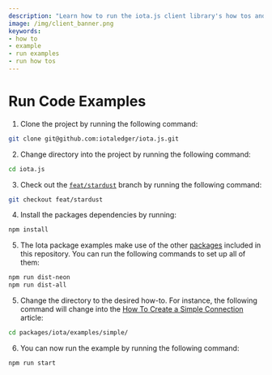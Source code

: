 ```yaml
---
description: "Learn how to run the iota.js client library's how tos and examples."
image: /img/client_banner.png
keywords:
- how to
- example
- run examples
- run how tos
---
```


# Run Code Examples

1. Clone the project by running the following command:

```bash
git clone git@github.com:iotaledger/iota.js.git
```

2. Change directory into the project by running the following command:

```bash
cd iota.js
```

3. Check out the [`feat/stardust`](https://github.com/iotaledger/iota.js/tree/feat/stardust) branch by running the
following command:

```bash
git checkout feat/stardust
```

4. Install the packages dependencies by running:

```bash
npm install
```

5. The Iota package examples make use of the other [packages](../getting_started#additional-packages) included in this
repository. You can run the following commands to set up all of them:

```bash
npm run dist-neon
npm run dist-all
```

5. Change the directory to the desired how-to.  For instance, the following command will change into the
[How To Create a Simple Connection](simple.mdx) article:

```bash
cd packages/iota/examples/simple/
```

6. You can now run the example by running the following command:

```bash
npm run start
```
